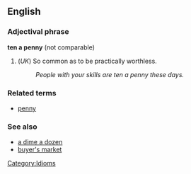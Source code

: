 ==English==

===Adjectival phrase===
'''ten a penny''' (not comparable)

# (''UK'') So common as to be practically worthless.
#: ''People with your skills are ten a penny these days.''

===Related terms===
*[[penny]]

===See also===
*[[a dime a dozen]]
*[[buyer's market]]

[[Category:Idioms]]